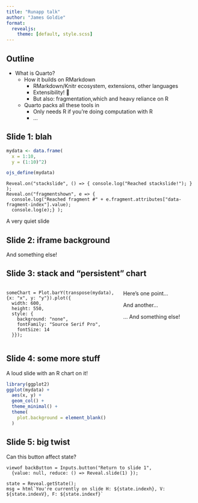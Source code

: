 ```yaml
---
title: "Runapp talk"
author: "James Goldie"
format:
  revealjs: 
    theme: [default, style.scss]
---
```


## Outline

- What is Quarto?
  - How it builds on RMarkdown
    - RMarkdown/Knitr ecosystem, extensions, other languages
    - Extensibility! 🎉
    - But also: fragmentation,which  and heavy reliance on R
  - Quarto packs all these tools in
    - Only needs R if you're doing computation with R
    - ...

## Slide 1: blah
```r
mydata <- data.frame(
  x = 1:10,
  y = (1:10)^2)

ojs_define(mydata)
```

```ojs
Reveal.on("stackslide", () => { console.log("Reached stackslide!"); } );
Reveal.on("fragmentshown", e => { 
  console.log("Reached fragment #" + e.fragment.attributes["data-fragment-index"].value);
  console.log(e);} );
```

A very quiet slide

## Slide 2: iframe background {auto-animate=true data-preload=true background-iframe="https://www.google.com/maps/embed?pb=!1m14!1m12!1m3!1d50379.12545547731!2d145.06408939156861!3d-37.89080691987292!2m3!1f0!2f0!3f0!3m2!1i1024!2i768!4f13.1!5e0!3m2!1sen!2sau!4v1649385361305!5m2!1sen!2sau"}

And something else!

## Slide 3: stack and "persistent" chart {data-state="stackslide"}

::: {.columns}

::: {.column width="60%"}
```ojs
someChart = Plot.barY(transpose(mydata), {x: "x", y: "y"}).plot({
  width: 600,
  height: 550,
  style: {
    background: "none",
    fontFamily: "Source Serif Pro",
    fontSize: 14
  }});
```
:::

::: {.column width="40%"}

::: {.r-stack}

::: {.fragment .fade-in-then-out data-fragment-index="1"}
Here's one point...
:::

::: {.fragment .fade-in-then-out data-fragment-index="2"}
And another...
:::

::: {.fragment .fade-in-then-out data-fragment-index="3"}
... And something else!
:::

:::
:::
:::

## Slide 4: some more stuff

A loud slide with an R chart on it!

```r
library(ggplot2)
ggplot(mydata) +
  aes(x, y) +
  geom_col() +
  theme_minimal() +
  theme(
    plot.background = element_blank()
  )
```

## Slide 5: big twist

Can this button affect state?

```ojs
viewof backButton = Inputs.button("Return to slide 1",
  {value: null, reduce: () => Reveal.slide(1) });
```

```ojs
state = Reveal.getState();
msg = html`You're currently on slide H: ${state.indexh}, V: ${state.indexV}, F: ${state.indexf}`
```

